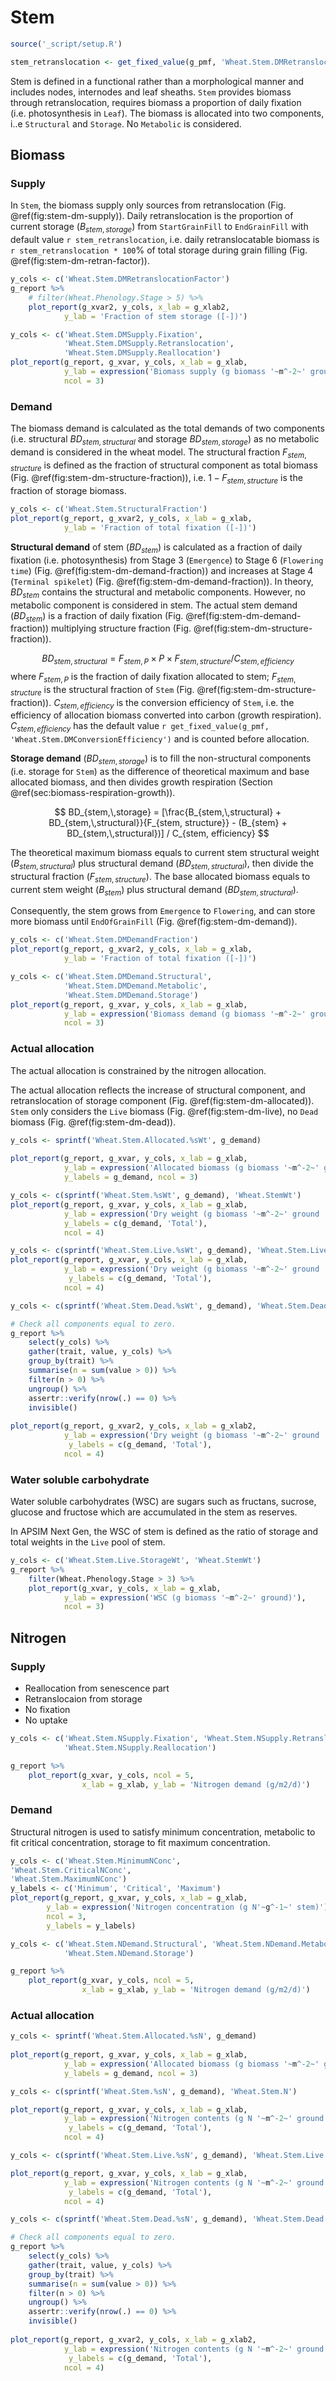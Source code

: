 # Stem {#cha:stem}

```r
source('_script/setup.R')
```



```r

stem_retranslocation <- get_fixed_value(g_pmf, 'Wheat.Stem.DMRetranslocationFactor.ReproductiveGrowth.DMRetranslocationFactor')

```


Stem is defined in a functional rather than a morphological manner and includes nodes, internodes and leaf sheaths. `Stem` provides biomass through retranslocation, requires biomass a proportion of daily fixation (i.e. photosynthesis in `Leaf`). The biomass is allocated into two components, i..e `Structural` and `Storage`. No `Metabolic` is considered.

## Biomass {#sec:stem-biomass}

### Supply {#sec:stem-dm-supply}

In `Stem`, the biomass supply only sources from retranslocation (Fig. \@ref(fig:stem-dm-supply)). Daily retranslocation is the proportion of current storage ($B_{stem, storage}$) from `StartGrainFill` to `EndGrainFill` with default value `r stem_retranslocation`, i.e. daily retranslocatable biomass is `r stem_retranslocation * 100`% of total storage during grain filling (Fig. \@ref(fig:stem-dm-retran-factor)).


<div class="fig-input">
```r
y_cols <- c('Wheat.Stem.DMRetranslocationFactor')
g_report %>% 
    # filter(Wheat.Phenology.Stage > 5) %>% 
    plot_report(g_xvar2, y_cols, x_lab = g_xlab2,
            y_lab = 'Fraction of stem storage ([-])')
```
</div>



<div class="fig-output">
```r
y_cols <- c('Wheat.Stem.DMSupply.Fixation',
            'Wheat.Stem.DMSupply.Retranslocation',
            'Wheat.Stem.DMSupply.Reallocation')
plot_report(g_report, g_xvar, y_cols, x_lab = g_xlab, 
            y_lab = expression('Biomass supply (g biomass '~m^-2~' ground '~d^-1~')'), 
            ncol = 3)
```
</div>


### Demand {#sec:stem-dm-demand}


The biomass demand is calculated as the total demands of two components (i.e. structural $BD_{stem,\,structural}$ and storage $BD_{stem,\,storage}$) as no metabolic demand is considered in the wheat model. The structural fraction $F_{stem, structure}$ is defined as the fraction of structural component as total biomass (Fig. \@ref(fig:stem-dm-structure-fraction)), i.e. $1-F_{stem, structure}$ is the fraction of storage biomass.  


<div class="fig-input">
```r
y_cols <- c('Wheat.Stem.StructuralFraction')
plot_report(g_report, g_xvar2, y_cols, x_lab = g_xlab, 
            y_lab = 'Fraction of total fixation ([-])')

```
</div>



**Structural demand** of stem ($BD_{stem}$) is calculated as a fraction of daily fixation (i.e. photosynthesis) from Stage 3 (`Emergence`) to Stage 6 (`Flowering time`) (Fig. \@ref(fig:stem-dm-demand-fraction)) and increases at Stage 4 (`Terminal spikelet`) (Fig. \@ref(fig:stem-dm-demand-fraction)). In theory, $BD_{stem}$ contains the structural and metabolic components. However, no metabolic component is considered in stem. The actual stem demand ($BD_{stem}$) is a fraction of daily fixation (Fig. \@ref(fig:stem-dm-demand-fraction)) multiplying structure fraction (Fig. \@ref(fig:stem-dm-structure-fraction)).


$$
BD_{stem, structural} = F_{stem,\,P} \times P \times F_{stem,\,structure} / C_{stem,\,efficiency}
$$
where $F_{stem,\,P}$ is the fraction of daily fixation allocated to stem; $F_{stem, structure}$ is the structural fraction of `Stem` (Fig. \@ref(fig:stem-dm-structure-fraction)). $C_{stem,\,efficiency}$ is the conversion efficiency of `Stem`, i.e. the efficiency of allocation biomass converted into carbon (growth respiration). $C_{stem,\,efficiency}$ has the default value `r get_fixed_value(g_pmf, 'Wheat.Stem.DMConversionEfficiency')` and is counted before allocation. 



**Storage demand** ($BD_{stem,\,storage}$) is to fill the non-structural components (i.e. storage for `Stem`) as the difference of theoretical maximum and base allocated biomass, and then divides growth respiration (Section \@ref(sec:biomass-respiration-growth)). 

$$
BD_{stem,\,storage} = [\frac{B_{stem,\,structural} + BD_{stem,\,structural}}{F_{stem, structure}} - (B_{stem} + BD_{stem,\,structural})] / C_{stem, efficiency}
$$

The theoretical maximum biomass equals to current stem structural weight ($B_{stem,\,structural}$) plus structural demand ($BD_{stem,\,structural}$), then divide the structural fraction ($F_{stem, structure}$). The base allocated biomass equals to current stem weight ($B_{stem}$) plus structural demand ($BD_{stem,\,structural}$). 

Consequently, the stem grows from `Emergence` to `Flowering`, and can store more biomass until `EndOfGrainFill` (Fig. \@ref(fig:stem-dm-demand)). 



<div class="fig-input">
```r
y_cols <- c('Wheat.Stem.DMDemandFraction')
plot_report(g_report, g_xvar2, y_cols, x_lab = g_xlab, 
            y_lab = 'Fraction of total fixation ([-])')

```
</div>




<div class="fig-output">
```r
y_cols <- c('Wheat.Stem.DMDemand.Structural',
            'Wheat.Stem.DMDemand.Metabolic',
            'Wheat.Stem.DMDemand.Storage')
plot_report(g_report, g_xvar, y_cols, x_lab = g_xlab, 
            y_lab = expression('Biomass demand (g biomass '~m^-2~' ground '~d^-1~')'), 
            ncol = 3)
```
</div>


### Actual allocation {#stem-dm-allocation}

The actual allocation is constrained by the nitrogen allocation. 


The actual allocation reflects the increase of structural component, and retranslocation of storage component (Fig. \@ref(fig:stem-dm-allocated)). `Stem` only considers the `Live` biomass (Fig. \@ref(fig:stem-dm-live), no `Dead` biomass (Fig. \@ref(fig:stem-dm-dead)).


<div class="fig-output">
```r
y_cols <- sprintf('Wheat.Stem.Allocated.%sWt', g_demand)
            
plot_report(g_report, g_xvar, y_cols, x_lab = g_xlab, 
            y_lab = expression('Allocated biomass (g biomass '~m^-2~' ground '~d^-1~')'),
            y_labels = g_demand, ncol = 3)

```
</div>


<div class="fig-output">
```r
y_cols <- c(sprintf('Wheat.Stem.%sWt', g_demand), 'Wheat.StemWt')
plot_report(g_report, g_xvar, y_cols, x_lab = g_xlab, 
            y_lab = expression('Dry weight (g biomass '~m^-2~' ground '~d^-1~')'),
            y_labels = c(g_demand, 'Total'),
            ncol = 4)

```
</div>




<div class="fig-output">
```r
y_cols <- c(sprintf('Wheat.Stem.Live.%sWt', g_demand), 'Wheat.Stem.LiveWt')
plot_report(g_report, g_xvar, y_cols, x_lab = g_xlab, 
            y_lab = expression('Dry weight (g biomass '~m^-2~' ground '~d^-1~')'),
             y_labels = c(g_demand, 'Total'),
            ncol = 4)

```
</div>


<div class="fig-output">
```r
y_cols <- c(sprintf('Wheat.Stem.Dead.%sWt', g_demand), 'Wheat.Stem.DeadWt')

# Check all components equal to zero.
g_report %>% 
    select(y_cols) %>% 
    gather(trait, value, y_cols) %>% 
    group_by(trait) %>% 
    summarise(n = sum(value > 0)) %>% 
    filter(n > 0) %>% 
    ungroup() %>% 
    assertr::verify(nrow(.) == 0) %>% 
    invisible()
    
plot_report(g_report, g_xvar2, y_cols, x_lab = g_xlab2, 
            y_lab = expression('Dry weight (g biomass '~m^-2~' ground '~d^-1~')'),
             y_labels = c(g_demand, 'Total'),
            ncol = 4)

```
</div>


### Water soluble carbohydrate {#ses:stem-wsc}

Water soluble carbohydrates (WSC) are sugars such as fructans, sucrose, glucose and fructose which are accumulated in the stem as reserves.


In APSIM Next Gen, the WSC of stem is defined as the ratio of storage and total weights in the `Live` pool of stem.  

<div class="fig-output">
```r
y_cols <- c('Wheat.Stem.Live.StorageWt', 'Wheat.StemWt')
g_report %>% 
    filter(Wheat.Phenology.Stage > 3) %>% 
    plot_report(g_xvar, y_cols, x_lab = g_xlab, 
            y_lab = expression('WSC (g biomass '~m^-2~' ground)'),
            ncol = 3)

```
</div>

## Nitrogen {#sec:stem-nitrogen}


### Supply {#sec:stem-nitrogen-supply}

* Reallocation from senescence part
* Retranslocaion from storage
* No fixation
* No uptake

<div class="fig-output">
```r
y_cols <- c('Wheat.Stem.NSupply.Fixation', 'Wheat.Stem.NSupply.Retranslocation',
            'Wheat.Stem.NSupply.Reallocation')

g_report %>% 
    plot_report(g_xvar, y_cols, ncol = 5,
                x_lab = g_xlab, y_lab = 'Nitrogen demand (g/m2/d)')

```
</div>



### Demand {#sec:stem-nitrogen-demand}

Structural nitrogen is used to satisfy minimum concentration, metabolic to fit critical concentration, storage to fit maximum concentration. 



<div class="fig-input">
```r
y_cols <- c('Wheat.Stem.MinimumNConc',
'Wheat.Stem.CriticalNConc',
'Wheat.Stem.MaximumNConc')
y_labels <- c('Minimum', 'Critical', 'Maximum')
plot_report(g_report, g_xvar, y_cols, x_lab = g_xlab, 
        y_lab = expression('Nitrogen concentration (g N'~g^-1~' stem)'), 
        ncol = 3,
        y_labels = y_labels)

```
</div>



<div class="fig-output">
```r
y_cols <- c('Wheat.Stem.NDemand.Structural', 'Wheat.Stem.NDemand.Metabolic',
            'Wheat.Stem.NDemand.Storage')

g_report %>% 
    plot_report(g_xvar, y_cols, ncol = 5,
                x_lab = g_xlab, y_lab = 'Nitrogen demand (g/m2/d)')

```
</div>

### Actual allocation {#sec:stem-nitrogen-allocated}



<div class="fig-output">
```r
y_cols <- sprintf('Wheat.Stem.Allocated.%sN', g_demand)
            
plot_report(g_report, g_xvar, y_cols, x_lab = g_xlab, 
            y_lab = expression('Allocated biomass (g biomass '~m^-2~' ground '~d^-1~')'),
            y_labels = g_demand, ncol = 3)

```
</div>



<div class="fig-output">
```r
y_cols <- c(sprintf('Wheat.Stem.%sN', g_demand), 'Wheat.Stem.N')

plot_report(g_report, g_xvar, y_cols, x_lab = g_xlab, 
            y_lab = expression('Nitrogen contents (g N '~m^-2~' ground '~d^-1~')'),
             y_labels = c(g_demand, 'Total'),
            ncol = 4)

```
</div>




<div class="fig-output">
```r
y_cols <- c(sprintf('Wheat.Stem.Live.%sN', g_demand), 'Wheat.Stem.Live.N')

plot_report(g_report, g_xvar, y_cols, x_lab = g_xlab, 
            y_lab = expression('Nitrogen contents (g N '~m^-2~' ground '~d^-1~')'),
             y_labels = c(g_demand, 'Total'),
            ncol = 4)

```
</div>



<div class="fig-output">
```r
y_cols <- c(sprintf('Wheat.Stem.Dead.%sN', g_demand), 'Wheat.Stem.Dead.N')

# Check all components equal to zero.
g_report %>% 
    select(y_cols) %>% 
    gather(trait, value, y_cols) %>% 
    group_by(trait) %>% 
    summarise(n = sum(value > 0)) %>% 
    filter(n > 0) %>% 
    ungroup() %>% 
    assertr::verify(nrow(.) == 0) %>% 
    invisible()
    
plot_report(g_report, g_xvar2, y_cols, x_lab = g_xlab2, 
            y_lab = expression('Nitrogen contents (g N '~m^-2~' ground '~d^-1~')'),
             y_labels = c(g_demand, 'Total'),
            ncol = 4)

```
</div>


